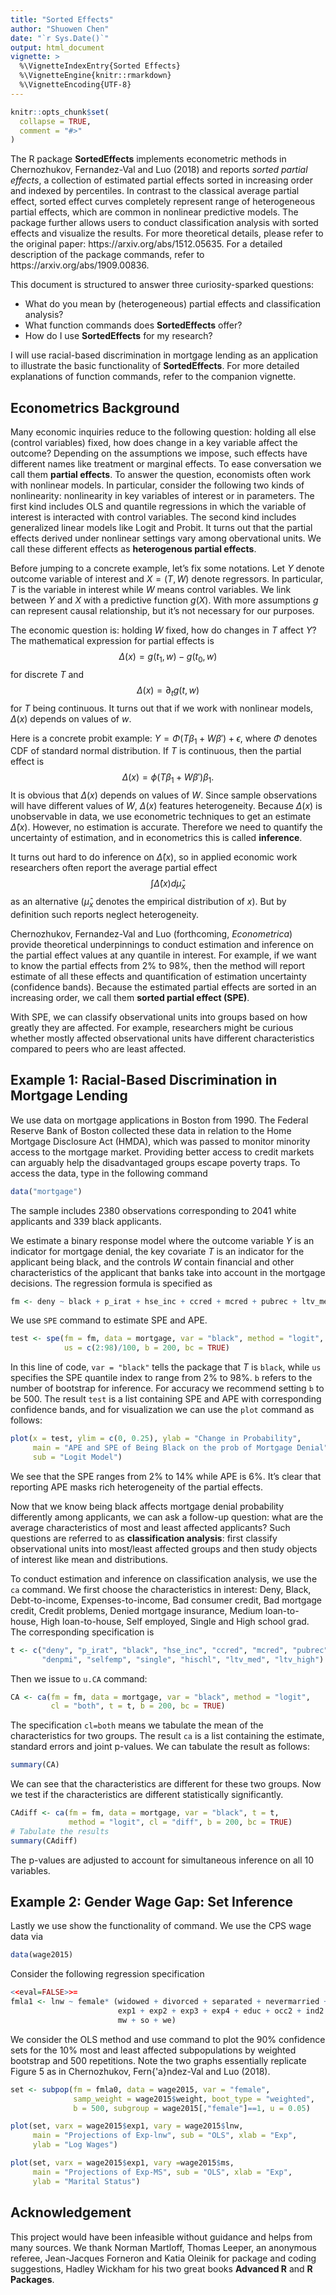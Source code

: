 ```yaml
---
title: "Sorted Effects"
author: "Shuowen Chen"
date: "`r Sys.Date()`"
output: html_document
vignette: >
  %\VignetteIndexEntry{Sorted Effects}
  %\VignetteEngine{knitr::rmarkdown}
  %\VignetteEncoding{UTF-8}
---
```


```r
knitr::opts_chunk$set(
  collapse = TRUE,
  comment = "#>"
)
```

The R package **SortedEffects** implements econometric methods in Chernozhukov, Fernandez-Val and Luo (2018) and reports *sorted partial effects*, a collection of estimated partial effects sorted in increasing order and indexed by percentiles. In contrast to the classical average partial effect, sorted effect curves completely represent range of heterogeneous partial effects, which are common in nonlinear predictive models. The package further allows users to conduct classification analysis with sorted effects and visualize the results. For more theoretical details, please refer to the original paper: https://arxiv.org/abs/1512.05635. For a detailed description of the package commands, refer to https://arxiv.org/abs/1909.00836. 

This document is structured to answer three curiosity-sparked questions:

- What do you mean by (heterogeneous) partial effects and classification analysis?
- What function commands does **SortedEffects** offer?
- How do I use **SortedEffects** for my research? 

I will use racial-based discrimination in mortgage lending as an application to illustrate the basic functionality of **SortedEffects**. For more detailed explanations of function commands, refer to the companion vignette. 

## Econometrics Background

Many economic inquiries reduce to the following question: holding all else (control variables) fixed, how does change in a key variable affect the outcome? Depending on the assumptions we impose, such effects have different names like treatment or marginal effects. To ease conversation we call them **partial effects**. To answer the question, economists often work with nonlinear models. In particular, consider the following two kinds of nonlinearity: nonlinearity in key variables of interest or in parameters. The first kind includes OLS and quantile regressions in which the variable of interest is interacted with control variables. The second kind includes generalized linear models like Logit and Probit. It turns out that the partial effects derived under nonlinear settings vary among obervational units. We call these different effects as **heterogenous partial effects**. 

Before jumping to a concrete example, let's fix some notations. Let $Y$ denote outcome variable of interest and $X=(T, W)$ denote regressors. In particular, $T$ is the variable in interest while $W$ means control variables. We link between $Y$ and $X$ with a predictive function $g(X)$. With more assumptions $g$ can represent causal relationship, but it's not necessary for our purposes. 

The economic question is: holding $W$ fixed, how do changes in $T$ affect $Y$? The mathematical expression for partial effects is 
$$\Delta(x) = g(t_{1}, w)-g(t_{0}, w)$$
for discrete $T$ and 
$$\Delta(x) = \partial_{t}g(t, w)$$ 
for $T$ being continuous. It turns out that if we work with nonlinear models, $\Delta(x)$ depends on values of $w$.  

Here is a concrete probit example: $Y=\Phi(T \beta_{1}+W \beta')+\epsilon$, where $\Phi$ denotes CDF of standard normal distribution. If $T$ is continuous, then the partial effect is 
$$\Delta(x)=\phi(T\beta_{1}+W\beta')\beta_{1}.$$ 
It is obvious that $\Delta(x)$ depends on values of $W$. Since sample observations will have different values of $W$, $\Delta(x)$ features heterogeneity. Because $\Delta(x)$ is unobservable in data, we use econometric techniques to get an estimate $\widehat{\Delta}(x)$. However, no estimation is accurate. Therefore we need to quantify the uncertainty of estimation, and in econometrics this is called **inference**.  

It turns out hard to do inference on $\widehat{\Delta}(x)$, so in applied economic work researchers often report the average partial effect 
$$\int\widehat{\Delta}(x)d\widehat{\mu}_{x}$$
as an alternative ($\widehat{\mu}_{x}$ denotes the empirical distribution of $x$). But by definition such reports neglect heterogeneity. 

Chernozhukov, Fernandez-Val and Luo (forthcoming, *Econometrica*) provide theoretical underpinnings to conduct estimation and inference on the partial effect values at any quantile in interest. For example, if we want to know the partial effects from 2\% to 98\%, then the method will report estimate of all these effects and quantification of estimation uncertainty (confidence bands). Because the estimated partial effects are sorted in an increasing order, we call them **sorted partial effect (SPE)**.

With SPE, we can classify observational units into groups based on how greatly they are affected. For example, researchers might be curious whether mostly affected observational units have different characteristics compared to peers who are least affected.    

## Example 1: Racial-Based Discrimination in Mortgage Lending

We use data on mortgage applications in Boston from 1990. The Federal Reserve Bank of Boston collected these data in relation
to the Home Mortgage Disclosure Act (HMDA), which was passed to monitor minority access to the mortgage market. Providing better access to credit markets can arguably help the disadvantaged groups escape poverty traps. To access the data, type in the following command
```r
data("mortgage")
```
The sample includes 2380 observations corresponding to 2041 white applicants and 339 black applicants.

We estimate a binary response model where the outcome variable $Y$ is an indicator for mortgage denial, the key covariate $T$ is an indicator for the applicant being black, and the controls $W$ contain financial and other characteristics of the applicant that banks take into account in the mortgage decisions. The regression formula is specified as
```r
fm <- deny ~ black + p_irat + hse_inc + ccred + mcred + pubrec + ltv_med + ltv_high + denpmi + selfemp + single + hischl
```

We use `SPE` command to estimate SPE and APE. 
```r
test <- spe(fm = fm, data = mortgage, var = "black", method = "logit",
            us = c(2:98)/100, b = 200, bc = TRUE)
```

In this line of code, `var = "black"` tells the package that $T$ is `black`, while `us` specifies the SPE quantile index to range from 2\% to 98\%. `b` refers to the number of bootstrap for inference. For accuracy we recommend setting `b` to be 500. The result `test` is a list containing SPE and APE with corresponding confidence bands, and for visualization we can use the `plot` command as follows:
```r
plot(x = test, ylim = c(0, 0.25), ylab = "Change in Probability",
     main = "APE and SPE of Being Black on the prob of Mortgage Denial",
     sub = "Logit Model")
```

We see that the SPE ranges from 2\% to 14\% while APE is 6\%. It's clear that reporting APE masks rich heterogeneity of the partial effects. 

Now that we know being black affects mortgage denial probability differently among applicants, we can ask a follow-up question: what are the average characteristics of most and least affected applicants? Such questions are referred to as **classification analysis**: first classify observational units into most/least affected groups and then study objects of interest like mean and distributions. 

To conduct estimation and inference on classification analysis, we use the `ca` command. We first choose the characteristics in interest: Deny, Black, Debt-to-income, Expenses-to-income, Bad consumer credit, Bad mortgage credit, Credit problems, Denied mortgage insurance, Medium loan-to-house, High loan-to-house, Self employed, Single and High school grad. The corresponding specification is
```r
t <- c("deny", "p_irat", "black", "hse_inc", "ccred", "mcred", "pubrec",
       "denpmi", "selfemp", "single", "hischl", "ltv_med", "ltv_high")
```
Then we issue to `u.CA` command:
```r
CA <- ca(fm = fm, data = mortgage, var = "black", method = "logit",
         cl = "both", t = t, b = 200, bc = TRUE)
```

The specification `cl=both` means we tabulate the mean of the characteristics for two groups. The result `ca` is a list containing the estimate, standard errors and joint p-values. We can tabulate the result as follows:
```r
summary(CA)
```

We can see that the characteristics are different for these two groups. Now we test if the characteristics are different statistically significantly. 
```r
CAdiff <- ca(fm = fm, data = mortgage, var = "black", t = t,
             method = "logit", cl = "diff", b = 200, bc = TRUE)
# Tabulate the results
summary(CAdiff)
```
The p-values are adjusted to account for simultaneous inference on all 10 variables. 

## Example 2: Gender Wage Gap: Set Inference
Lastly we use show the functionality of \rt{u.Subpop} command. We use the CPS wage data via
```r
data(wage2015)
```
Consider the following regression specification
```r
<<eval=FALSE>>=
fmla1 <- lnw ~ female* (widowed + divorced + separated + nevermarried +
                        exp1 + exp2 + exp3 + exp4 + educ + occ2 + ind2 +
                        mw + so + we)
```
We consider the OLS method and use \rt{Subpopplot} command to plot the 90\% confidence sets for the 10\% most and least affected subpopulations by weighted bootstrap and 500 repetitions. Note the two graphs essentially replicate Figure 5 as in Chernozhukov, Fern{\'a}ndez-Val and Luo (2018).
```r
set <- subpop(fm = fmla0, data = wage2015, var = "female",
              samp_weight = wage2015$weight, boot_type = "weighted",
              b = 500, subgroup = wage2015[,"female"]==1, u = 0.05)

plot(set, varx = wage2015$exp1, vary = wage2015$lnw,
     main = "Projections of Exp-lnw", sub = "OLS", xlab = "Exp",
     ylab = "Log Wages")

plot(set, varx = wage2015$exp1, vary =wage2015$ms,
     main = "Projections of Exp-MS", sub = "OLS", xlab = "Exp",
     ylab = "Marital Status")
```

## Acknowledgement

This project would have been infeasible without guidance and helps from many sources. We thank Norman Martloff, Thomas Leeper, an anonymous referee, Jean-Jacques Forneron and Katia Oleinik for package and coding suggestions, Hadley Wickham for his two great books **Advanced R** and **R Packages**. 
